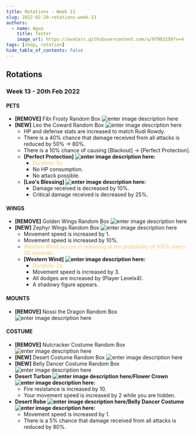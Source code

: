 ```yaml
---
title: Rotations - Week 13
slug: 2022-02-20-rotations-week-13
authors:
  - name: Agua
    title: Tester
    image_url: https://avatars.githubusercontent.com/u/97903250?v=4
tags: [shop, rotation]
hide_table_of_contents: false
---
```




## Rotations

### **Week 13** - **20th Feb 2022**

#### PETS
- **[REMOVE]** Fibi Frosty Random Box ![enter image description here](https://cdn.olympusgg.com/images/2564.png)
- **[NEW]** Leo the Coward Random Box ![enter image description here](https://cdn.olympusgg.com/images/2883.png)
  - <BCard>HP and defense stats are increased to match Rudi Rowdy.</BCard>
  - <BCard>There is a 40% chance that damage received from all attacks is reduced by 50% -> 80%.</BCard>
  - <BCard>There is a 10% chance of causing [Blackout] -> [Perfect Protection].</BCard>
  - **[Perfect Protection] ![enter image description here](https://cdn.olympusgg.com/images/10201.png):**
    - <font color="#f5c478">Duration: 5s.</font>
    - <BCard>No HP consumption.</BCard>
    - <BCard>No attack possible.</BCard>
  - **[Leo's Blessing] ![enter image description here](https://cdn.olympusgg.com/images/10422.png):**
    - <BCard>Damage received is decreased by 10%.</BCard>
    - <BCard>Critical damage received is decreased by 25%.</BCard>

#### WINGS
- **[REMOVE]** Golden Wings Random Box ![enter image description here](https://cdn.olympusgg.com/images/2730.png)
- **[NEW]** Zephyr Wings Random Box ![enter image description here](https://cdn.olympusgg.com/images/4074.png)
  - <BCard>Movement speed is increased by 1.</BCard>
  - <BCard>Movement speed is increased by 10%.</BCard>
  - <font color="#f5c478">Western Wind occurs in releasing at the probability of 100% every 30 seconds.</font>
  - **[Western Wind] ![enter image description here](https://imageshack.com/i/pnAJWAhYj):**
    - <font color="#f5c478">Duration: 2s.</font>
    - <BCard>Movement speed is increased by 3.</BCard>
    - <BCard>All dodges are increased by (Player Levelx4).</BCard>
    - <BCard>A shadowy figure appears.</BCard>

#### MOUNTS
- **[REMOVE]** Nossi the Dragon Random Box ![enter image description here](https://cdn.olympusgg.com/images/770.png)

#### COSTUME
- **[REMOVE]** Nutcracker Costume Random Box ![enter image description here](https://cdn.olympusgg.com/images/2812.png)
- **[NEW]** Desert Costume Random Box ![enter image description here](https://itempicker.atlagaming.eu/api/items/icon/8297)
- **[NEW]** Belly Dancer Costume Random Box ![enter image description here](https://itempicker.atlagaming.eu/api/items/icon/8298)
- **Desert Turban ![enter image description here](https://itempicker.atlagaming.eu/api/items/icon/4317)/Flower Crown ![enter image description here](https://itempicker.atlagaming.eu/api/items/icon/4319):**
  - <BCard>Fire resistance is increased by 10.</BCard>
  - <BCard>Your movement speed is increased by 2 while you are hidden.</BCard>
- **Desert Robe ![enter image description here](https://itempicker.atlagaming.eu/api/items/icon/8297)/Belly Dancer Costume ![enter image description here](https://itempicker.atlagaming.eu/api/items/icon/8298):**
  - <BCard>Movement speed is increased by 1.</BCard>
  - <BCard>There is a 5% chance that damage received from all attacks is reduced by 80%.</BCard>